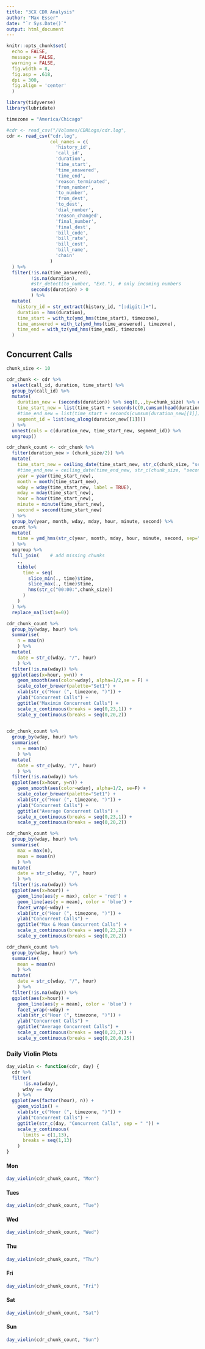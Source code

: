 ```yaml
---
title: "3CX CDR Analysis"
author: "Max Esser"
date: "`r Sys.Date()`"
output: html_document
---
```


```r
knitr::opts_chunk$set(
  echo = FALSE,
  message = FALSE,
  warning = FALSE,
  fig.width = 8,
  fig.asp = .618,
  dpi = 300,
  fig.align = 'center'
  )

library(tidyverse)
library(lubridate)

```

```r
timezone = "America/Chicago"

#cdr <- read_csv("/Volumes/CDRLogs/cdr.log",
cdr <- read_csv("cdr.log",
                col_names = c(
                  'history_id',
                  'call_id',
                  'duration',
                  'time_start',
                  'time_answered',
                  'time_end',
                  'reason_terminated',
                  'from_number',
                  'to_number',
                  'from_dest',
                  'to_dest',
                  'dial_number',
                  'reason_changed',
                  'final_number',
                  'final_dest',
                  'bill_code',
                  'bill_rate',
                  'bill_cost',
                  'bill_name',
                  'chain'
                )
  ) %>% 
  filter(!is.na(time_answered), 
         !is.na(duration), 
         #str_detect(to_number, "Ext."), # only incoming numbers
         seconds(duration) > 0
         ) %>%
  mutate(
    history_id = str_extract(history_id, "[:digit:]+"),
    duration = hms(duration),
    time_start = with_tz(ymd_hms(time_start), timezone),
    time_answered = with_tz(ymd_hms(time_answered), timezone),
    time_end = with_tz(ymd_hms(time_end), timezone)
  )
```

## Concurrent Calls
<!-- Break each call into shorter intervals with length of `chunk_size`. -->
<!-- https://stackoverflow.com/questions/51407177/r-lubridate-split-durations-into-sub-durations -->
```r
chunk_size <- 10

cdr_chunk <- cdr %>%
  select(call_id, duration, time_start) %>%
  group_by(call_id) %>%
  mutate(
    duration_new = (seconds(duration)) %>% seq(0,.,by=chunk_size) %>% c(seconds(duration)) %>% diff %>% list,
    time_start_new = list(time_start + seconds(c(0,cumsum(head(duration_new[[1]], -1))))),
    #time_end_new = list(time_start + seconds(cumsum(duration_new[[1]]))),
    segment_id = list(seq_along(duration_new[[1]]))
  ) %>%
  unnest(cols = c(duration_new, time_start_new, segment_id)) %>%
  ungroup()
```

<!-- Summarize number of active calls in any `chunk_size` sized chunk. -->
```r
cdr_chunk_count <- cdr_chunk %>%
  filter(duration_new > (chunk_size/2)) %>%
  mutate(
    time_start_new = ceiling_date(time_start_new, str_c(chunk_size, "seconds", sep="")),
    #time_end_new = ceiling_date(time_end_new, str_c(chunk_size, "seconds", sep="")),
    year = year(time_start_new),
    month = month(time_start_new),
    wday = wday(time_start_new, label = TRUE),
    mday = mday(time_start_new),
    hour = hour(time_start_new),
    minute = minute(time_start_new),
    second = second(time_start_new)
  ) %>%
  group_by(year, month, wday, mday, hour, minute, second) %>%
  count %>%
  mutate(
    time = ymd_hms(str_c(year, month, mday, hour, minute, second, sep="-"))
  ) %>% 
  ungroup %>%
  full_join(    # add missing chunks
    ., 
    tibble(
      time = seq(
        slice_min(., time)$time, 
        slice_max(., time)$time, 
        hms(str_c("00:00:",chunk_size))
      )
    )
  ) %>% 
  replace_na(list(n=0))
```

```r
cdr_chunk_count %>%
  group_by(wday, hour) %>%
  summarise(
    n = max(n)
    ) %>%
  mutate(
    date = str_c(wday, "/", hour)
    ) %>%
  filter(!is.na(wday)) %>%
  ggplot(aes(x=hour, y=n)) +
    geom_smooth(aes(color=wday), alpha=1/2,se = F) +
    scale_color_brewer(palette="Set1") +
    xlab(str_c("Hour (", timezone, ")")) +
    ylab("Concurrent Calls") +
    ggtitle("Maximim Concurrent Calls") +
    scale_x_continuous(breaks = seq(0,23,1)) +
    scale_y_continuous(breaks = seq(0,20,2))
    
```

```r
cdr_chunk_count %>%
  group_by(wday, hour) %>%
  summarise(
    n = mean(n)
    ) %>%
  mutate(
    date = str_c(wday, "/", hour)
    ) %>%
  filter(!is.na(wday)) %>%
  ggplot(aes(x=hour, y=n)) +
    geom_smooth(aes(color=wday), alpha=1/2, se=F) +
    scale_color_brewer(palette="Set1") +
    xlab(str_c("Hour (", timezone, ")")) +
    ylab("Concurrent Calls") +
    ggtitle("Average Concurrent Calls") +
    scale_x_continuous(breaks = seq(0,23,1)) +
    scale_y_continuous(breaks = seq(0,20,2))
```

```r
cdr_chunk_count %>%
  group_by(wday, hour) %>%
  summarise(
    max = max(n),
    mean = mean(n)
    ) %>%
  mutate(
    date = str_c(wday, "/", hour)
    ) %>%
  filter(!is.na(wday)) %>%
  ggplot(aes(x=hour)) +
    geom_line(aes(y = max), color = 'red') +
    geom_line(aes(y = mean), color = 'blue') +
    facet_wrap(~wday) +
    xlab(str_c("Hour (", timezone, ")")) +
    ylab("Concurrent Calls") +
    ggtitle("Max & Mean Concurrent Calls") +
    scale_x_continuous(breaks = seq(0,23,2)) +
    scale_y_continuous(breaks = seq(0,20,2))
```


```r
cdr_chunk_count %>%
  group_by(wday, hour) %>%
  summarise(
    mean = mean(n)
    ) %>%
  mutate(
    date = str_c(wday, "/", hour)
    ) %>%
  filter(!is.na(wday)) %>%
  ggplot(aes(x=hour)) +
    geom_line(aes(y = mean), color = 'blue') +
    facet_wrap(~wday) +
    xlab(str_c("Hour (", timezone, ")")) +
    ylab("Concurrent Calls") +
    ggtitle("Average Concurrent Calls") +
    scale_x_continuous(breaks = seq(0,23,2)) +
    scale_y_continuous(breaks = seq(0,20,0.25))
```

### Daily Violin Plots {.tabset .tabset-fade}

```r
day_violin <- function(cdr, day) {
  cdr %>%
  filter(
      !is.na(wday), 
      wday == day
    ) %>%
  ggplot(aes(factor(hour), n)) +
    geom_violin() +
    xlab(str_c("Hour (", timezone, ")")) +
    ylab("Concurrent Calls") +
    ggtitle(str_c(day, "Concurrent Calls", sep = " ")) +
    scale_y_continuous(
      limits = c(1,13),
      breaks = seq(1,13)
    )
}
```


#### Mon
```r
day_violin(cdr_chunk_count, "Mon")
```

#### Tues
```r
day_violin(cdr_chunk_count, "Tue")
```

#### Wed
```r
day_violin(cdr_chunk_count, "Wed")
```

#### Thu
```r
day_violin(cdr_chunk_count, "Thu")
```

#### Fri
```r
day_violin(cdr_chunk_count, "Fri")
```

#### Sat
```r
day_violin(cdr_chunk_count, "Sat")
```

#### Sun
```r
day_violin(cdr_chunk_count, "Sun")
```


